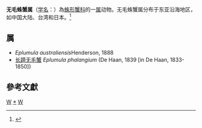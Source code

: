 {{Automatic taxobox
| taxon = Eplumula 
| authority = A.B. Williams, 1982
}}
'''无毛蛛蟹属'''（[[学名|学名]]：{{lang|la|''Eplumula''}}）為[[蛛形蟹科|蛛形蟹科]]的一[[属|属]]动物。无毛蛛蟹属分布于东亚沿海地区，如中国大陆、台湾和日本。<ref>{{Cite journal|last=Tan|first=S.H.|last2=Huang|first2=Jung-Fu|last3=Ng|first3=PEter K. L.|title=The deep-water crabs of the families Homolidae and Latreilliidae (Crustacea: Decapoda: Brachyura) from Taiwan|journal=National Taiwan Museum Special Publication Series|volume=10|pages=181-189}}</ref>

==属==
* ''Eplumula australiensis''Henderson, 1888
* [[长踦无毛蟹|长踦无毛蟹]] ''Eplumula phalangium'' (De Haan, 1839 [in De Haan, 1833-1850])

==參考文獻==
{{reflist}}

{{taxonbar}}

[[Category:_蛛形蟹科|W]]
[[Category:无毛蛛蟹属|*]]
[[Category:1982年描述的分类群|W]]